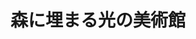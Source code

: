 ﻿---
title: "森に埋まる光の美術館"
category: "工学院"
vol: "50"
interviewee: "安田 幸一 "
url: ""
tags: []
pdf: "50-3.pdf"
career: ""
preface: "現在、建物が次々に建てられているが、それらは、どのような点に焦点を絞って考えられているのか。安田先生に、ポーラ美術館の設計の話をしていただくことで、設計という行為の一面を伺った。"
---
